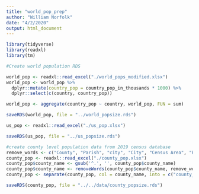 ```yaml
---
title: "world_pop_prep"
author: "William Norfolk"
date: "4/2/2020"
output: html_document
---
```


```r

library(tidyverse)
library(readxl)
library(tm)

```

```r
#Create world population RDS

world_pop <- readxl::read_excel("./world_pops_modified.xlsx")
world_pop <- world_pop %>% 
  dplyr::mutate(country_pop = country_pop_in_thousands * 1000) %>%
  dplyr::select(c(country, country_pop))

```

```r
world_pop <- aggregate(country_pop ~ country, world_pop, FUN = sum)
```

```r
saveRDS(world_pop, file = "../world_popsize.rds")
```

```r
us_pop <- readxl::read_excel("./us_pop.xlsx")
```

```r
saveRDS(us_pop, file = "../us_popsize.rds")
```

```r
#create county level population data from 2019 census database
remove_words <- c("County", "Parish", "city", "City", "Census Area", "Borough", "Municipality", "City and Borough")
county_pop <- readxl::read_excel("./county_pop.xlsx")
county_pop$county_name <- gsub('^.', '', county_pop$county_name)
county_pop$county_name <- removeWords(county_pop$county_name, remove_words)
county_pop <- separate(county_pop, col = county_name, into = c("county_name","Location"), sep = " , ")

saveRDS(county_pop, file = "../../data/county_popsize.rds")
```



